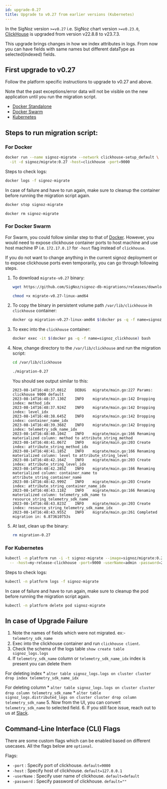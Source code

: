 ```yaml
---
id: upgrade-0.27
title: Upgrade to v0.27 from earlier versions (Kubernetes)
---
```


In the SigNoz version `>=v0.27` i.e. SigNoz chart version `>=v0.23.0`, [ClickHouse](https://clickhouse.com/) is upgraded from version v22.8.8 to v23.7.3.

This upgrade brings changes in how we index attributes in logs. From now you can have fields with same names but different dataType as selected(indexed) fields.

## First upgrade to v0.27

Follow the platform specific instructions to upgrade to v0.27 and above.

Note that the past exceptions/error data will not be visible on the new application until you run the migration script.

- [Docker Standalone](https://signoz.io/docs/operate/docker-standalone/#upgrade)
- [Docker Swarm](https://signoz.io/docs/operate/docker-swarm/#upgrade)
- [Kubernetes](https://signoz.io/docs/operate/kubernetes/#upgrade)


## Steps to run migration script:

### For Docker
```bash
docker run --name signoz-migrate --network clickhouse-setup_default \
  -it -d signoz/migrate:0.27 -host=clickhouse -port=9000
```

Steps to check logs:

```bash
docker logs -f signoz-migrate
```

In case of failure and have to run again, make sure to cleanup the container before running the migration script again.

```bash
docker stop signoz-migrate

docker rm signoz-migrate
```


### For Docker Swarm

For Swarm, you could follow similar step to that of [Docker](#docker). However,
you would need to expose clickhouse container ports to host machine and use
host machine IP i.e. `172.17.0.17` for `-host` flag instead of `clickhouse`.

If you do not want to change anything in the current signoz deployment or to
expose clickhouse ports even temporarily, you can go through following steps.

1. To download `migrate-v0.27` binary:

    ```bash
    wget https://github.com/SigNoz/signoz-db-migrations/releases/download/v0.27/migrate-v0.27-linux-amd64

    chmod +x migrate-v0.27-linux-amd64
    ```

2. To copy the binary in persistent volume path `/var/lib/clickhouse` in `clickhouse` container:

    ```bash
    docker cp migration-v0.27-linux-amd64 $(docker ps -q -f name=signoz_clickhouse):/var/lib/clickhouse/migrate-0.27
    ```

3. To exec into the `clickhouse` container:

    ```bash
    docker exec -it $(docker ps -q -f name=signoz_clickhouse) bash
    ```

4. Now, change directory to the `/var/lib/clickhouse` and run the migration script:

    ```bash
    cd /var/lib/clickhouse

    ./migration-0.27
    ```

    You should see output similar to this:
    ```
    2023-08-14T16:48:37.081Z	DEBUG	migrate/main.go:227	Params: clickhouse 9000 default
    2023-08-14T16:48:37.130Z	INFO	migrate/main.go:142	Dropping index: method_idx
    2023-08-14T16:48:37.924Z	INFO	migrate/main.go:142	Dropping index: level_idx
    2023-08-14T16:48:38.645Z	INFO	migrate/main.go:142	Dropping index: container_name_idx
    2023-08-14T16:48:39.368Z	INFO	migrate/main.go:142	Dropping index: telemetry_sdk_name_idx
    2023-08-14T16:48:40.104Z	INFO	migrate/main.go:166	Renaming materialized column: method to attribute_string_method
    2023-08-14T16:48:41.067Z	INFO	migrate/main.go:203	Create index: attribute_string_method_idx
    2023-08-14T16:48:41.185Z	INFO	migrate/main.go:166	Renaming materialized column: level to attribute_string_level
    2023-08-14T16:48:42.164Z	INFO	migrate/main.go:203	Create index: attribute_string_level_idx
    2023-08-14T16:48:42.285Z	INFO	migrate/main.go:166	Renaming materialized column: container_name to attribute_string_container_name
    2023-08-14T16:48:42.999Z	INFO	migrate/main.go:203	Create index: attribute_string_container_name_idx
    2023-08-14T16:48:43.118Z	INFO	migrate/main.go:166	Renaming materialized column: telemetry_sdk_name to resource_string_telemetry_sdk_name
    2023-08-14T16:48:43.823Z	INFO	migrate/main.go:203	Create index: resource_string_telemetry_sdk_name_idx
    2023-08-14T16:48:43.955Z	INFO	migrate/main.go:261	Completed migration in: 6.873610753s
    ```

5. At last, clean up the binary:

    ```bash
    rm migration-0.27
    ```


### For Kubernetes

```bash
kubectl -n platform run -i -t signoz-migrate --image=signoz/migrate:0.27 --restart='Never' \
  -- -host=my-release-clickhouse -port=9000 -userName=admin -password=27ff0399-0d3a-4bd8-919d-17c2181e6fb9
```

Steps to check logs:

```bash
kubectl -n platform logs -f signoz-migrate
```

In case of failure and have to run again, make sure to cleanup the pod before running the migration script again.

```bash
kubectl -n platform delete pod signoz-migrate
```


## In case of Upgrade Failure

1. Note the names of fields which were not migrated. ex:- `telemetry_sdk_name`
2. Exec into the clickhouse container and run `clickhouse client`.
3. Check the schema of the logs table `show create table signoz_logs.logs`
4. If `telemetry_sdk_name` column or `telemetry_sdk_name_idx` index is present you can delete them
   
  For deleting index 
    * `alter table signoz_logs.logs on cluster cluster drop index telemetry_sdk_name_idx`
  
  For deleting column 
    * `alter table signoz_logs.logs on cluster cluster drop column telemetry_sdk_name`
    * `alter table signoz_logs.distributed_logs on cluster cluster drop column telemetry_sdk_name`
5. Now from the UI, you can convert `telemetry_sdk_name` to selected field. 
6. If you still face issue, reach out to us at [Slack](https://signoz.io/slack).

## Command-Line Interface (CLI) Flags

There are some custom flags which can be enabled based on different usecases.
All the flags below are `optional`.

Flags:

- `-port` : Specify port of clickhouse. `default=9000`
- `-host` : Specify host of clickhouse. `default=127.0.0.1`
- `-userName` : Specify user name of clickhouse. `default=default`
- `-password` : Specify password of clickhouse. `default=""`

